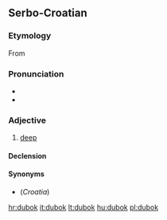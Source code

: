 ==Serbo-Croatian==

===Etymology===
From {{etyl|sla-pro|sh}} {{recons|glǫbokъ|lang=sla-pro}}

===Pronunciation===
* {{IPA|/dǔbok/|lang=sh}}
* {{hyphenation|du|bok}}

===Adjective===
{{sh-adj|head=dùbok|def=duboki|def_a=dùbokī|comp=dublji|comp_a=dȕbljī|r|дубок|ду̀бок}}

# [[deep]]

====Declension====
{{sh-adj-full|dubok|o|dublj|e}}

====Synonyms====
* (''Croatia'') {{l|sh|glubok}}
[[hr:dubok]]
[[it:dubok]]
[[lt:dubok]]
[[hu:dubok]]
[[pl:dubok]]
